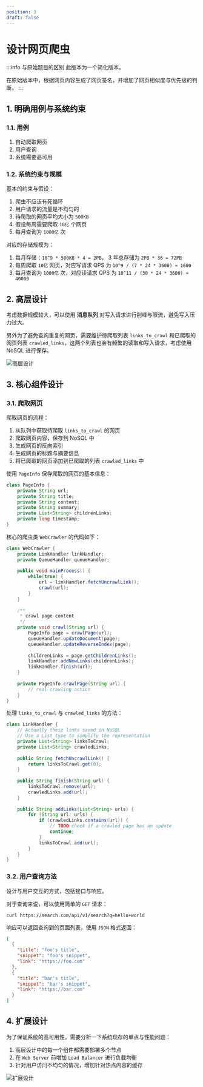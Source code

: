 ```yaml
---
position: 3
draft: false
---
```


# 设计网页爬虫

:::info 与原始题目的区别
此版本为一个简化版本。

在原始版本中，根据网页内容生成了网页签名，并增加了网页相似度与优先级的判断。
:::

## 1. 明确用例与系统约束

### 1.1. 用例

1. 自动爬取网页
2. 用户查询
3. 系统需要高可用

### 1.2. 系统约束与规模

基本的约束与假设：

1. 爬虫不应该有死循环
2. 用户请求的流量是不均匀的
3. 待爬取的网页平均大小为 `500KB`
4. 假设每周需要爬取 `10亿` 个网页
5. 每月查询为 `1000亿` 次

对应的存储规模为：

1. 每月存储：`10^9 * 500KB * 4 = 2PB`， 3 年总存储为 `2PB * 36 = 72PB`
2. 每周爬取 `10亿` 网页，对应写请求 QPS 为 `10^9 / (7 * 24 * 3600) ≈ 1600`
3. 每月查询为 `1000亿` 次，对应读请求 QPS 为 `10^11 / (30 * 24 * 3600) ≈ 40000`

## 2. 高层设计

考虑数据规模较大，可以使用 **消息队列** 对写入请求进行削峰与限流，避免写入压力过大。

另外为了避免查询重复的网页，需要维护待爬取列表 `links_to_crawl` 和已爬取的网页列表 `crawled_links`，这两个列表也会有频繁的读取和写入请求，考虑使用 NoSQL 进行保存。

![高层设计](./web_crawler_simple.png)

## 3. 核心组件设计

### 3.1. 爬取网页

爬取网页的流程：

1. 从队列中获取待爬取 `links_to_crawl` 的网页
2. 爬取网页内容，保存到 NoSQL 中
3. 生成网页的反向索引
4. 生成网页的标题与摘要信息
5. 将已爬取的网页添加到已爬取的列表 `crawled_links` 中

使用 `PageInfo` 保存爬取的网页的基本信息：

```java
class PageInfo {
    private String url;
    private String title;
    private String content;
    private String summary;
    private List<String> childrenLinks;
    private long timestamp;
}
```

核心的爬虫类 `WebCrawler` 的代码如下：

```java
class WebCrawler {
	private LinkHandler linkHandler;
	private QueueHandler queueHandler;
	
	public void mainProcess() {
		while(true) {
			url = linkHandler.fetchUncrawlLink();
			crawl(url);
		}
	}
	
	/**
	 * crawl page content
	 */
	private void crawl(String url) {
		PageInfo page = crawlPage(url);
		queueHandler.updateDocument(page);
		queueHandler.updateReverseIndex(page);
		
		childrenLinks = page.getChildrenLinks();
		linkHandler.addNewLinks(childrenLinks);
		linkHandler.finish(url);
	}
	
	private PageInfo crawlPage(String url) {
		// real crawling action
	}
}
```

处理 `links_to_crawl` 与 `crawled_links` 的方法：

```java
class LinkHandler {
	// Actually these links saved in NoSQL
	// Use a List type to simplify the representation
	private List<String> linksToCrawl;
	private List<String> crawledLinks;
	
	public String fetchUncrawlLink() {
		return linksToCrawl.get(0);
	}
	
	public String finish(String url) {
		linksToCrawl.remove(url);
		crawledLinks.add(url);
	}
	
	public String addLinks(List<String> urls) {
		for (String url: urls) {
			if (crawledLinks.contains(url)) {
				// TODO check if a crawled page has an update
				continue;
			}
			linksToCrawl.add(url);
		}
	}
}
```

### 3.2. 用户查询方法

设计与用户交互的方式，包括接口与响应。

对于查询来说，可以使用简单的 `GET` 请求：

```shell
curl https://search.com/api/v1/search?q=hello+world
```

响应可以返回查询到的页面列表，使用 `JSON` 格式返回：

```json
[
  {
    "title": "foo's title",
    "snippet": "foo's snippet",
    "link": "https://foo.com"
  },
  {
    "title": "bar's title",
    "snippet": "bar's snippet",
    "link": "https://bar.com"
  }
]
```

## 4. 扩展设计

为了保证系统的高可用性，需要分析一下系统现存的单点与性能问题：

1. 高层设计中的每一个组件都需要部署多个节点
2. 在 `Web Server` 前增加 `Load Balancer` 进行负载均衡
3. 针对用户访问不均匀的情况，增加针对热点内容的缓存

![扩展设计](./web_crawler_extended.png)